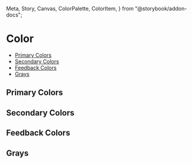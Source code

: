   Meta,
  Story,
  Canvas,
  ColorPalette,
  ColorItem,
} from "@storybook/addon-docs";

<Meta title="Particles/Color" />

# Color

- [Primary Colors](#primary-colors)
- [Secondary Colors](#secondary-colors)
- [Feedback Colors](#feedback-colors)
- [Grays](#grays)

## Primary Colors

<ColorPalette>
  <ColorItem
    colors={[
      color.primaryDark,
      color.primary,
      color.primaryLight,
      color.primarySubtle,
    ]}
  />
</ColorPalette>

## Secondary Colors

<ColorPalette>
  <ColorItem
    colors={[
      color.secondaryDark,
      color.secondary,
      color.secondaryLight,
      color.secondarySubtle,
    ]}
  />
</ColorPalette>

## Feedback Colors

<ColorPalette>
  <ColorItem
    title="Information"
    colors={[
      color.informationDark,
      color.information,
      color.informationLight,
      color.informationSubtle,
    ]}
  />
  <ColorItem
    title="Warning"
    colors={[
      color.warningDark,
      color.warning,
      color.warningLight,
      color.warningSubtle,
    ]}
  />
  <ColorItem
    title="Positive"
    colors={[
      color.positiveDark,
      color.positive,
      color.positiveLight,
      color.positiveSubtle,
    ]}
  />
  <ColorItem
    title="Negative"
    colors={[
      color.negativeDark,
      color.negative,
      color.negativeLight,
      color.negativeSubtle,
    ]}
  />
</ColorPalette>

## Grays

<ColorPalette>
  <ColorItem
    title="Light Gray"
    colors={[
      color.white,
      color.gray05,
      color.gray10,
      color.gray15,
      color.gray25,
    ]}
  />
  <ColorItem
    title="Dark Gray"
    colors={[
      color.gray55,
      color.gray60,
      color.gray80,
      color.gray90,
      color.black,
    ]}
  />
</ColorPalette>
